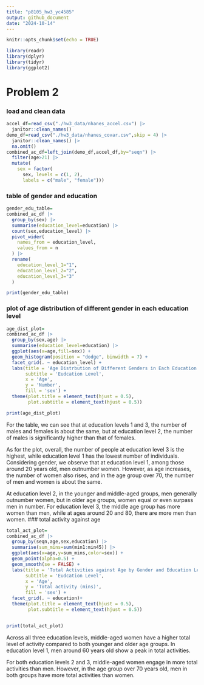 ```yaml
---
title: "p8105_hw3_yc4585"
output: github_document
date: "2024-10-14"
---
```


```r
knitr::opts_chunk$set(echo = TRUE)
```

```r
library(readr)
library(dplyr)
library(tidyr)
library(ggplot2)
```

# Problem 2
### load and clean data
```r
accel_df=read_csv("./hw3_data/nhanes_accel.csv") |>
  janitor::clean_names()
demo_df=read_csv("./hw3_data/nhanes_covar.csv",skip = 4) |>
  janitor::clean_names() |>
  na.omit()
combined_ac_df=left_join(demo_df,accel_df,by="seqn") |>
  filter(age>21) |>
  mutate(
    sex = factor(
      sex, levels = c(1, 2), 
      labels = c("male", "female"))) 
```
### table of gender and education
```r
gender_edu_table=
combined_ac_df |>
  group_by(sex) |>
  summarise(education_level=education) |>
  count(sex,education_level) |>
  pivot_wider(
    names_from = education_level,
    values_from = n
  ) |>
  rename(
    education_level_1="1",
    education_level_2="2",
    education_level_3="3"
  )

```
```r
print(gender_edu_table)
```

### plot of age distribution of different gender in each education level
```r
age_dist_plot=
combined_ac_df |>
  group_by(sex,age) |>
  summarise(education_level=education) |>
  ggplot(aes(x=age,fill=sex)) +
  geom_histogram(position = "dodge", binwidth = 7) +
  facet_grid(. ~ education_level) +
  labs(title = 'Age Distrbution of Different Genders in Each Education Level',
       subtitle = 'Eudcation Level',
       x = 'Age',
       y = 'Number',
       fill = 'sex') +
  theme(plot.title = element_text(hjust = 0.5),  
        plot.subtitle = element_text(hjust = 0.5))

print(age_dist_plot)
```

For the table, we can see that at education levels 1 and 3, the number of males and females is about the same, but at education level 2, the number of males is significantly higher than that of females.

As for the plot, overall, the number of people at education level 3 is the highest, while education level 1 has the lowest number of individuals. Considering gender, we observe that at education level 1, among those around 20 years old, men outnumber women. However, as age increases, the number of women also rises, and in the age group over 70, the number of men and women is about the same.

At education level 2, in the younger and middle-aged groups, men generally outnumber women, but in older age groups, women equal or even surpass men in number. For education level 3, the middle age group has more women than men, while at ages around 20 and 80, there are more men than women.
### total activity against age
```r
total_act_plot=
combined_ac_df |>
  group_by(seqn,age,sex,education) |>
  summarise(sum_mins=sum(min1:min45)) |>
  ggplot(aes(x=age,y=sum_mins,color=sex)) +
  geom_point(alpha=0.5) +
  geom_smooth(se = FALSE) +
  labs(title = 'Total Activities against Age by Gender and Education Level',
       subtitle = 'Eudcation Level',
       x = 'Age',
       y = 'Total activity (mins)',
       fill = 'sex') +
  facet_grid(. ~ education)+
  theme(plot.title = element_text(hjust = 0.5),  
        plot.subtitle = element_text(hjust = 0.5))


print(total_act_plot)
```

Across all three education levels, middle-aged women have a higher total level of activity compared to both younger and older age groups. In education level 1, men around 60 years old show a peak in total activities.

For both education levels 2 and 3, middle-aged women engage in more total activities than men. However, in the age group over 70 years old, men in both groups have more total activities than women. 